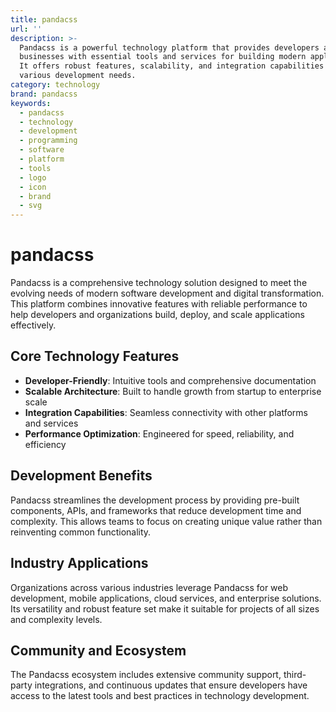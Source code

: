 ```yaml
---
title: pandacss
url: ''
description: >-
  Pandacss is a powerful technology platform that provides developers and
  businesses with essential tools and services for building modern applications.
  It offers robust features, scalability, and integration capabilities for
  various development needs.
category: technology
brand: pandacss
keywords:
  - pandacss
  - technology
  - development
  - programming
  - software
  - platform
  - tools
  - logo
  - icon
  - brand
  - svg
---
```


# pandacss

Pandacss is a comprehensive technology solution designed to meet the evolving needs of modern software development and digital transformation. This platform combines innovative features with reliable performance to help developers and organizations build, deploy, and scale applications effectively.

## Core Technology Features

- **Developer-Friendly**: Intuitive tools and comprehensive documentation
- **Scalable Architecture**: Built to handle growth from startup to enterprise scale
- **Integration Capabilities**: Seamless connectivity with other platforms and services
- **Performance Optimization**: Engineered for speed, reliability, and efficiency

## Development Benefits

Pandacss streamlines the development process by providing pre-built components, APIs, and frameworks that reduce development time and complexity. This allows teams to focus on creating unique value rather than reinventing common functionality.

## Industry Applications

Organizations across various industries leverage Pandacss for web development, mobile applications, cloud services, and enterprise solutions. Its versatility and robust feature set make it suitable for projects of all sizes and complexity levels.

## Community and Ecosystem

The Pandacss ecosystem includes extensive community support, third-party integrations, and continuous updates that ensure developers have access to the latest tools and best practices in technology development.
